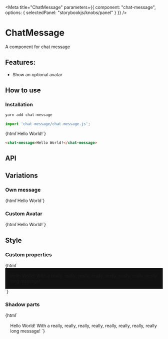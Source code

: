 
<Meta
  title="ChatMessage"
  parameters={{
    component: "chat-message",
    options: { selectedPanel: "storybookjs/knobs/panel" }
  }}
/>

# ChatMessage

A component for chat message

## Features:

- Show an optional avatar

## How to use

### Installation

```bash
yarn add chat-message
```

```js
import 'chat-message/chat-message.js';
```

<Story name="Basic">
  {html`<chat-message>Hello World!</chat-message>`}
</Story>

``` html
<chat-message>Hello World!</chat-message>
```

## API

<Props of="chat-message" />

## Variations

### Own message

<Preview withToolbar>
  <Story name="Own message">
    {html`<chat-message me>Hello World</chat-message>`}
  </Story>
</Preview>


### Custom Avatar

<Preview withToolbar>
  <Story name="Custom Avatar">
    {html`<chat-message user-name="User 1" avatar="https://i.pravatar.cc/48" alt="Random avatar">Hello World!</chat-message>`}
  </Story>
</Preview>

## Style

### Custom properties

<Preview withToolbar>
  <Story name="Style/Custom properties">
  {html`
    <style>
      .custom-content {
        background: #111;
        padding: 1rem;
      }
      .custom-content chat-message {
        --chat-message-color: #EEE;
        --chat-message-background: #111;
        --chat-message-border: 1px solid #222;
        --chat-message-radius: 8px;
        --chat-message-avatar-size: 2.5rem;
        --chat-message-avatar-border: 1px solid #333;
        --chat-message-avatar-radius: 50%;
        --chat-message-me-color: #FFF;
        --chat-message-me-background: #222;
        --chat-message-me-border: 1px solid #333;
        --chat-message-me-radius: 8px;
        --chat-message-me-avatar-size: 1.5rem;
        --chat-message-me-avatar-border: 1px solid #444;
        --chat-message-me-avatar-radius: 50%;
        margin-bottom: 1rem;
      }
    </style>
    <div class="custom-content">
      <chat-message user-name="User 1" avatar="https://i.pravatar.cc/48" alt="Random avatar">Hello World!</chat-message>
      <chat-message me user-name="User 2" avatar="https://i.pravatar.cc/48" alt="Other random avatar">With a really, really, really, really, really, really, really, really long message!</chat-message>
    </div>
  `}
  </Story>
</Preview>

### Shadow parts

<Preview withToolbar>
  <Story name="Style shadow parts">
  {html`
    <style>
      .shadow-parts {
        padding: 1rem;
      }
      .shadow-parts chat-message {
        margin-bottom: 1rem;
        align-items: flex-start;
        --chat-message-background: #FFF;
      }
      .shadow-parts chat-message::part(avatar) {
        z-index: 1;
        border-radius: 0 0 calc(var(--_avatar-size) / 2) 0;
        box-shadow: 0 1px 3px rgba(0,0,0,0.12), 0 1px 2px rgba(0,0,0,0.24);
      }
      .shadow-parts chat-message::part(content) {
        margin: 0 0 0 -2rem;
        padding: 0.5rem 1rem 0.5rem 2.5rem;
        border-radius: 0 0 calc(var(--_avatar-size) / 2) 0;
        box-shadow: 0 1px 3px rgba(0,0,0,0.12), 0 1px 2px rgba(0,0,0,0.24);
      }
      .shadow-parts chat-message::part(content-user) {
      }
      .shadow-parts chat-message::part(content-text) {
      }
      .shadow-parts chat-message[me]::part(avatar) {
        border-radius: 0 0 0 calc(var(--_avatar-size) / 2);
      }
      .shadow-parts chat-message[me]::part(content) {
        margin: 0 -2rem 0 0;
        padding: 0.5rem 2.5rem 0.5rem 1rem;
        border-radius: 0 0 0 calc(var(--_avatar-size) / 2);
      }
    </style>
    <div class="shadow-parts">
      <chat-message user-name="User 1" avatar="https://i.pravatar.cc/48" alt="Random avatar">Hello World!</chat-message>
      <chat-message me user-name="User 2" avatar="https://i.pravatar.cc/48" alt="Other random avatar">With a really, really, really, really, really, really, really, really long message!</chat-message>
    </dvi>
  `}
  </Story>
</Preview>
